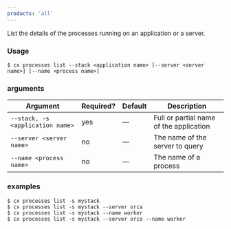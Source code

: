 ```yaml
---
products: 'all'
---
```


List the details of the processes running on an application or a server.

### Usage

```shell
$ cx processes list --stack <application name> [--server <server name>] [--name <process name>]
```

### arguments

| Argument | Required? | Default | Description |
|  ---  |  ---  |  ---  |  ---  |
| `--stack, -s <application name>` | yes | — | Full or partial name of the application |
| `--server <server name>` | no | — | The name of the server to query |
| `--name <process name>` | no | — | The name of a process |

### examples

```shell
$ cx processes list -s mystack
$ cx processes list -s mystack --server orca
$ cx processes list -s mystack --name worker
$ cx processes list -s mystack --server orca --name worker
```

